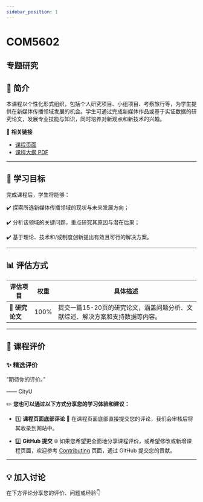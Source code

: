 ```yaml
---
sidebar_position: 1
---
```


# COM5602
## 专题研究

## **📘 简介**
本课程以个性化形式组织，包括个人研究项目、小组项目、考察旅行等，为学生提供在新媒体传播领域发展的机会。学生可通过完成新媒体作品或基于实证数据的研究论文，发展专业技能与知识，同时培养对新观点和新技术的兴趣。

🔗 **相关链接**
- [课程页面](https://www.cityu.edu.hk/catalogue/pg/202425/course/COM5602.htm)
- [课程大纲 PDF](https://www.cityu.edu.hk/catalogue/pg/202425/course/COM5602.pdf)

---

## **🎯 学习目标**

完成课程后，学生将能够：

✔️ 探索所选新媒体传播领域的现状与未来发展方向；

✔️ 分析该领域的关键问题，重点研究其原因与潜在后果；

✔️ 基于理论、技术和/或制度创新提出有效且可行的解决方案。

---

## **📊 评估方式**

| **评估项目**         | **权重** | **具体描述**                                                                                       |
|---------------------|---------|---------------------------------------------------------------------------------------------------|
| 📑 **研究论文**       | 100%     | 提交一篇15-20页的研究论文，涵盖问题分析、文献综述、解决方案和支持数据等内容。                                      |

---

## **💬 课程评价**

### ✨ **精选评价**
<div className={commentStyles.commentBox}>
    <p className={commentStyles.commentText}>
        “期待你的评价。”
    </p>
    <p className={commentStyles.commentAuthor}>—— CityU</p>
</div>

✏️ **您也可以通过以下方式分享您的学习体验和建议：**

- 1️⃣ **课程页面底部评论**
💬 在课程页面底部直接提交您的评论，我们会审核后将其收录到网站中。

- 2️⃣ **GitHub 提交**
🌐 如果您希望更全面地分享课程评价，或希望修改或新增课程页面，欢迎参考 [Contributing](https://penjc.github.io/cityU-navigator/contributing) 页面，通过 GitHub 提交您的贡献。

---

## **💡 加入讨论**

在下方评论分享您的评价、问题或经验👇
<Utterances />
